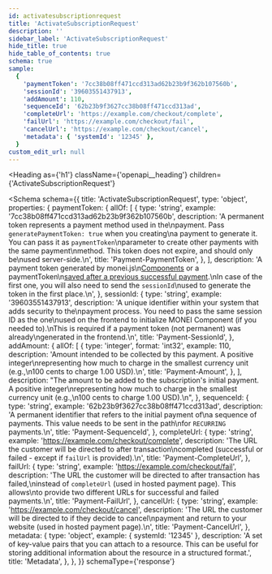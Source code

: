 ```yaml
---
id: activatesubscriptionrequest
title: 'ActivateSubscriptionRequest'
description: ''
sidebar_label: 'ActivateSubscriptionRequest'
hide_title: true
hide_table_of_contents: true
schema: true
sample:
  {
    'paymentToken': '7cc38b08ff471ccd313ad62b23b9f362b107560b',
    'sessionId': '39603551437913',
    'addAmount': 110,
    'sequenceId': '62b23b9f3627cc38b08ff471ccd313ad',
    'completeUrl': 'https://example.com/checkout/complete',
    'failUrl': 'https://example.com/checkout/fail',
    'cancelUrl': 'https://example.com/checkout/cancel',
    'metadata': { 'systemId': '12345' },
  }
custom_edit_url: null
---
```



<Heading
  as={'h1'}
  className={'openapi__heading'}
  children={'ActivateSubscriptionRequest'}
></Heading>

<Schema
  schema={{
    title: 'ActivateSubscriptionRequest',
    type: 'object',
    properties: {
      paymentToken: {
        allOf: [
          {
            type: 'string',
            example: '7cc38b08ff471ccd313ad62b23b9f362b107560b',
            description:
              'A permanent token represents a payment method used in the\npayment. Pass `generatePaymentToken: true` when you creating\na payment to generate it. You can pass it as `paymentToken`\nparameter to create other payments with the same payment\nmethod. This token does not expire, and should only be\nused server-side.\n',
            title: 'Payment-PaymentToken',
          },
        ],
        description:
          'A payment token generated by monei.js\n[Components](https://docs.monei.com/docs/monei-js-overview) or a paymentToken\n[saved after a previous successful payment](https://docs.monei.com/docs/save-payment-method).\nIn case of the first one, you will also need to send the `sessionId`\nused to generate the token in the first place.\n',
      },
      sessionId: {
        type: 'string',
        example: '39603551437913',
        description:
          'A unique identifier within your system that adds security to the\npayment process. You need to pass the same session ID as the one\nused on the frontend to initialize MONEI Component (if you needed to).\nThis is required if a payment token (not permanent) was already\ngenerated in the frontend.\n',
        title: 'Payment-SessionId',
      },
      addAmount: {
        allOf: [
          {
            type: 'integer',
            format: 'int32',
            example: 110,
            description:
              'Amount intended to be collected by this payment. A positive integer\nrepresenting how much to charge in the smallest currency unit (e.g.,\n100 cents to charge 1.00 USD).\n',
            title: 'Payment-Amount',
          },
        ],
        description:
          "The amount to be added to the subscription's initial payment. A positive integer\nrepresenting how much to charge in the smallest currency unit (e.g.,\n100 cents to charge 1.00 USD).\n",
      },
      sequenceId: {
        type: 'string',
        example: '62b23b9f3627cc38b08ff471ccd313ad',
        description:
          'A permanent identifier that refers to the initial payment of\na sequence of payments. This value needs to be sent in the path\nfor `RECURRING` payments.\n',
        title: 'Payment-SequenceId',
      },
      completeUrl: {
        type: 'string',
        example: 'https://example.com/checkout/complete',
        description:
          'The URL the customer will be directed to after transaction\ncompleted (successful or failed - except if `failUrl` is provided).\n',
        title: 'Payment-CompleteUrl',
      },
      failUrl: {
        type: 'string',
        example: 'https://example.com/checkout/fail',
        description:
          'The URL the customer will be directed to after transaction has failed,\ninstead of `completeUrl` (used in hosted payment page). This allows\nto provide two different URLs for successful and failed payments.\n',
        title: 'Payment-FailUrl',
      },
      cancelUrl: {
        type: 'string',
        example: 'https://example.com/checkout/cancel',
        description:
          'The URL the customer will be directed to if they decide to cancel\npayment and return to your website (used in hosted payment page).\n',
        title: 'Payment-CancelUrl',
      },
      metadata: {
        type: 'object',
        example: { systemId: '12345' },
        description:
          'A set of key-value pairs that you can attach to a resource. This can be useful for storing additional information about the resource in a structured format.',
        title: 'Metadata',
      },
    },
  }}
  schemaType={'response'}
></Schema>
